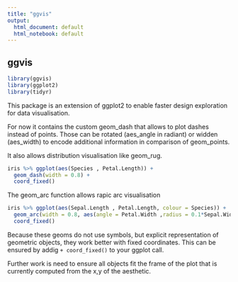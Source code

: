 ```yaml
---
title: "ggvis"
output:
  html_document: default
  html_notebook: default
---
```


## ggvis

```r
library(ggvis)
library(ggplot2)
library(tidyr)
```

This package is an extension of ggplot2 to enable faster design exploration for data visualisation.
 
For now it contains the custom geom_dash that allows to plot dashes instead of points.
Those can be rotated (aes_angle in radiant) or widden (aes_width) to encode additional information in comparison of geom_points.

It also allows distribution visualisation like geom_rug.

```r
iris %>% ggplot(aes(Species , Petal.Length)) +
  geom_dash(width = 0.8) +
  coord_fixed()
```


The geom_arc function allows rapic arc visualisation

```r

iris %>% ggplot(aes(Sepal.Length , Petal.Length, colour = Species)) +
  geom_arc(width = 0.8, aes(angle = Petal.Width ,radius = 0.1*Sepal.Width)) +
  coord_fixed()
```


Because these geoms do not use symbols, but explicit representation of geometric objects, they work better with fixed coordinates.
This can be ensured by addig  `+ coord_fixed()` to your ggplot call.

Further work is need to ensure all objects fit the frame of the plot that is currently computed from the x,y of the aesthetic.
